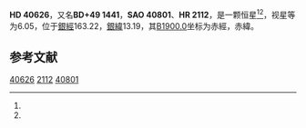 {{Starbox begin
| name = HD 40626
}}
{{Starbox observe
| epoch = [[J2000.0|J2000.0]]
| constell = {{星座名待查}}<ref name=SIMBAD>{{cite web
 | url=http://simbad.u-strasbg.fr/simbad/sim-id?Ident=HR+2112
 | title =Pulsating variable Star
 | publisher=Centre de Données astronomiques de Strasbourg
 | work=SIMBAD
 | accessdate=2012-07-13}}</ref><ref name=DATA>{{cite web
 | url=http://vizier.u-strasbg.fr/viz-bin/VizieR-5?-out.add=.&-source=5050&-corr=PK=HR&-out.max=9999&HR=2112
 | title=VizieR Detailed Page
 | accessdate=2012-07-13
 | archive-date=2016-03-05
 | archive-url=https://web.archive.org/web/20160305221107/http://vizier.u-strasbg.fr/viz-bin/VizieR-5?-out.add=.&-source=5050&-corr=PK=HR&-out.max=9999&HR=2112
 | dead-url=no
 }}</ref>
| 星官 = 
| ra = {{RA|6|2|48.7}}<ref name=SIMBAD /><ref name=DATA />
| dec = {{DEC|+49|54|20}}<ref name=SIMBAD /><ref name=DATA />
| appmag_v = 6.05<ref name=SIMBAD /><ref name=DATA />
}}
{{Starbox character
| class = B9.5IV<ref name=SIMBAD /><ref name=DATA />
| b-v = -0.06<ref name=SIMBAD /><ref name=DATA />
| u-b = -0.1<ref name=SIMBAD /><ref name=DATA />
| r-i = <ref name=SIMBAD /><ref name=DATA />
| variable = 
}}
{{Starbox astrometry
| radial_v = -0.1
| prop_mo_ra = 25
| parallax = 
| p_error = 
}}
{{Starbox catalog
| names =BD+49 1441，[[SAO星表|SAO]] 40801，[[HD星表|HD]] 40626，[[HR星表|HR]] 2112}}
{{Starbox reference |Simbad=HR+2112}}
{{Starbox end}}

'''HD 40626'''，又名'''BD+49 1441'''，'''SAO 40801'''、'''HR 2112'''，是一颗恒星<ref name=SIMBAD /><ref name=DATA />，视星等为6.05，位于[[銀道座標系|銀經]]163.22，[[銀道座標系|銀緯]]13.19，其[[B1900.0|B1900.0]]坐标为赤經{{RA|5|55|2.4}}，赤緯{{DEC|+49|13.19|15}}。

== 参考文献 ==
{{reflist}}

{{star-stub}}

[[Category:HD和HDE天體|40626]]
[[Category:HR天體|2112]]
[[Category:SAO天體|40801]]